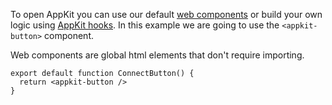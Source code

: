 To open AppKit you can use our default [web components](../../../appkit/next/core/components) or build your own logic using [AppKit hooks](../../../appkit/next/core/hooks).
In this example we are going to use the `<appkit-button>` component.

Web components are global html elements that don't require importing.

```tsx
export default function ConnectButton() {
  return <appkit-button />
}
```
